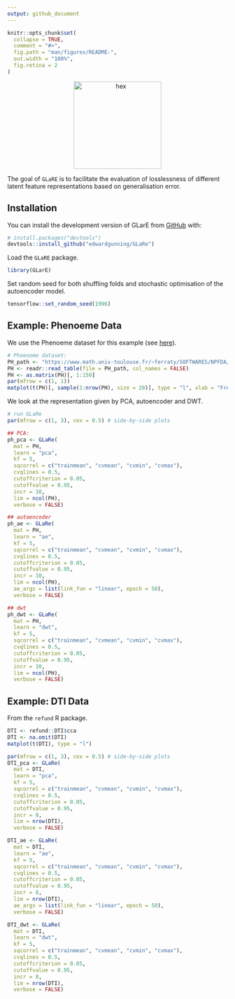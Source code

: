 ```yaml
---
output: github_document
---
```


<!-- README.md is generated from README.Rmd. Please edit that file -->

```r
knitr::opts_chunk$set(
  collapse = TRUE,
  comment = "#>",
  fig.path = "man/figures/README-",
  out.width = "100%",
  fig.retina = 2
)
```

<!-- badges: start -->

<center> <img src="inst/figures/hex.png" alt="hex" width="200"/> </center>


<!-- badges: end -->

The goal of `GLaRE` is to facilitate the evaluation of losslessness of different latent feature representations based on generalisation error.

## Installation

You can install the development version of GLarE from [GitHub](https://github.com/) with:

``` r
# install.packages("devtools")
devtools::install_github("edwardgunning/GLaRe")
```

Load the `GLaRE` package.

```r
library(GLarE)
```

Set random seed for both shuffling folds and stochastic optimisation of the autoencoder model.

```r
tensorflow::set_random_seed(1996)
```

## Example: Phenoeme Data

We use the Phenoeme dataset for this example (see [here](https://www.math.univ-toulouse.fr/~ferraty/SOFTWARES/NPFDA/)).

```r
# Phoenome dataset:
PH_path <- "https://www.math.univ-toulouse.fr/~ferraty/SOFTWARES/NPFDA/npfda-phoneme.dat"
PH <- readr::read_table(file = PH_path, col_names = FALSE)
PH <- as.matrix(PH)[, 1:150]
par(mfrow = c(1, 1))
matplot(t(PH)[, sample(1:nrow(PH), size = 20)], type = "l", xlab = "Freq.", ylab = "Log-periodogram")
```

We look at the representation given by PCA, autoencoder and DWT.

```r
# run GLaRe
par(mfrow = c(1, 3), cex = 0.5) # side-by-side plots

## PCA:
ph_pca <- GLaRe(
  mat = PH,
  learn = "pca",
  kf = 5,
  sqcorrel = c("trainmean", "cvmean", "cvmin", "cvmax"),
  cvqlines = 0.5,
  cutoffcriterion = 0.05,
  cutoffvalue = 0.95,
  incr = 10,
  lim = ncol(PH),
  verbose = FALSE)

## autoencoder
ph_ae <- GLaRe(
  mat = PH,
  learn = "ae",
  kf = 5,
  sqcorrel = c("trainmean", "cvmean", "cvmin", "cvmax"),
  cvqlines = 0.5,
  cutoffcriterion = 0.05,
  cutoffvalue = 0.95,
  incr = 10,
  lim = ncol(PH),
  ae_args = list(link_fun = "linear", epoch = 50),
  verbose = FALSE)

## dwt
ph_dwt <- GLaRe(
  mat = PH,
  learn = "dwt",
  kf = 5,
  sqcorrel = c("trainmean", "cvmean", "cvmin", "cvmax"),
  cvqlines = 0.5,
  cutoffcriterion = 0.05,
  cutoffvalue = 0.95,
  incr = 10,
  lim = ncol(PH),
  verbose = FALSE)
```

## Example: DTI Data

From the `refund` R package.

```r
DTI <- refund::DTI$cca
DTI <- na.omit(DTI)
matplot(t(DTI), type = "l")
```

```r
par(mfrow = c(1, 3), cex = 0.5) # side-by-side plots
DTI_pca <- GLaRe(
  mat = DTI,
  learn = "pca",
  kf = 5,
  sqcorrel = c("trainmean", "cvmean", "cvmin", "cvmax"),
  cvqlines = 0.5,
  cutoffcriterion = 0.05,
  cutoffvalue = 0.95,
  incr = 8,
  lim = nrow(DTI),
  verbose = FALSE)

DTI_ae <- GLaRe(
  mat = DTI,
  learn = "ae",
  kf = 5,
  sqcorrel = c("trainmean", "cvmean", "cvmin", "cvmax"),
  cvqlines = 0.5,
  cutoffcriterion = 0.05,
  cutoffvalue = 0.95,
  incr = 8,
  lim = nrow(DTI),
  ae_args = list(link_fun = "linear", epoch = 50),
  verbose = FALSE)

DTI_dwt <- GLaRe(
  mat = DTI,
  learn = "dwt",
  kf = 5,
  sqcorrel = c("trainmean", "cvmean", "cvmin", "cvmax"),
  cvqlines = 0.5,
  cutoffcriterion = 0.05,
  cutoffvalue = 0.95,
  incr = 8,
  lim = nrow(DTI), 
  verbose = FALSE)
```

